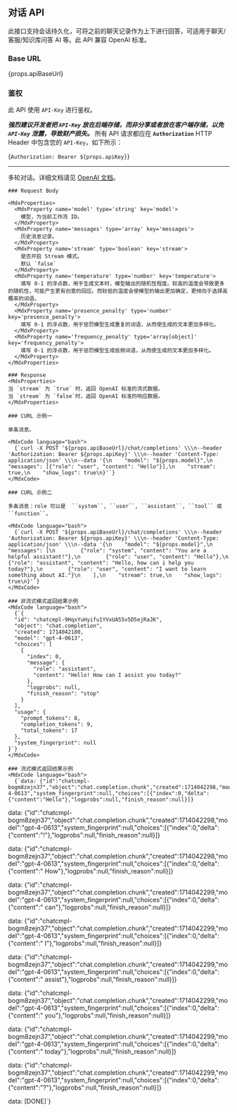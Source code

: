 
## 对话 API

此接口支持会话持久化，可将之前的聊天记录作为上下进行回答，可适用于聊天/客服/知识库问答 AI 等。此 API 兼容 OpenAI 标准。

### Base URL

<MdxCode language="bash">{props.apiBaseUrl}</MdxCode>

### 鉴权

此 API 使用 `API-Key` 进行鉴权。

<i>**强烈建议开发者把 `API-Key` 放在后端存储，而非分享或者放在客户端存储，以免 `API-Key` 泄露，导致财产损失。**</i>
所有 API 请求都应在 **`Authorization`** HTTP Header 中包含您的 `API-Key`，如下所示：

<MdxCode language="bash">{`Authorization: Bearer ${props.apiKey}`}</MdxCode>

---

<MdxCurlHeader
  url='/chat/completions'
  method='POST'
  title='多轮对话'
  name='#Create-Chat-Completions'
/>
<MdxRow>
  <MdxCol>
    多轮对话。详细文档请见 [OpenAI 文档](https://beta.openai.com/docs/api-reference/chat/completions/create)。

    ### Request Body

    <MdxProperties>
      <MdxProperty name='model' type='string' key='model'>
        模型，为当前工作流 ID。
      </MdxProperty>
      <MdxProperty name='messages' type='array' key='messages'>
        历史消息记录。
      </MdxProperty>
      <MdxProperty name='stream' type='boolean' key='stream'>
        是否开启 Stream 模式。
        默认 `false`
      </MdxProperty>
      <MdxProperty name='temperature' type='number' key='temperature'>
        填写 0-1 的浮点数，用于生成文本时，模型输出的随机性程度。较高的温度会导致更多的随机性，可能产生更有创意的回应。而较低的温度会使模型的输出更加确定，更倾向于选择高概率的词语。
      </MdxProperty>
      <MdxProperty name='presence_penalty' type='number' key='presence_penalty'>
        填写 0-1 的浮点数，用于惩罚模型生成重复的词语，从而使生成的文本更加多样化。
      </MdxProperty>
      <MdxProperty name='frequency_penalty' type='array[object]' key='frequency_penalty'>
        填写 0-1 的浮点数，用于惩罚模型生成低频词语，从而使生成的文本更加多样化。
      </MdxProperty>
    </MdxProperties>

    ### Response
    <MdxProperties>
    当 `stream` 为 `true` 时，返回 OpenAI 标准的流式数据。
    当 `stream` 为 `false`时，返回 OpenAI 标准的响应数据。
    </MdxProperties>

  </MdxCol>
  <MdxCol sticky>

    ### CURL 示例一

    单条消息。

    <MdxCode language="bash">
      {`curl -X POST '${props.apiBaseUrl}/chat/completions' \\\n--header 'Authorization: Bearer ${props.apiKey}' \\\n--header 'Content-Type: application/json' \\\n--data '{\n    "model": "${props.model}",\n    "messages": [{"role": "user", "content": "Hello"}],\n    "stream": true,\n    "show_logs": true\n}'`}
    </MdxCode>

    ### CURL 示例二

    多条消息：role 可以是  ``system``, ``user``, ``assistant``, ``tool`` 或 ``function``。

    <MdxCode language="bash">
      {`curl -X POST '${props.apiBaseUrl}/chat/completions' \\\n--header 'Authorization: Bearer ${props.apiKey}' \\\n--header 'Content-Type: application/json' \\\n--data '{\n    "model": "${props.model}",\n    "messages": [\n        {"role": "system", "content": "You are a helpful assistant!"},\n        {"role": "user", "content": "Hello"},\n        {"role": "assistant", "content": "Hello, how can i help you today?"},\n        {"role": "user", "content": "I want to learn something about AI."}\n    ],\n    "stream": true,\n    "show_logs": true\n}'`}
    </MdxCode>

    ### 非流式模式返回结果示例
    <MdxCode language="bash">
      {`{
      "id": "chatcmpl-9HqxYuHyifu1YVxUA55v5D5ejRaJK",
      "object": "chat.completion",
      "created": 1714042180,
      "model": "gpt-4-0613",
      "choices": [
        {
          "index": 0,
          "message": {
            "role": "assistant",
            "content": "Hello! How can I assist you today?"
          },
          "logprobs": null,
          "finish_reason": "stop"
        }
      ],
      "usage": {
        "prompt_tokens": 8,
        "completion_tokens": 9,
        "total_tokens": 17
      },
      "system_fingerprint": null
    }`}
    </MdxCode>

    ### 流式模式返回结果示例
    <MdxCode language="bash">
      {`data: {"id":"chatcmpl-bogm8zejn37","object":"chat.completion.chunk","created":1714042298,"model":"gpt-4-0613","system_fingerprint":null,"choices":[{"index":0,"delta":{"content":"Hello"},"logprobs":null,"finish_reason":null}]}

data: {"id":"chatcmpl-bogm8zejn37","object":"chat.completion.chunk","created":1714042298,"model":"gpt-4-0613","system_fingerprint":null,"choices":[{"index":0,"delta":{"content":"!"},"logprobs":null,"finish_reason":null}]}

data: {"id":"chatcmpl-bogm8zejn37","object":"chat.completion.chunk","created":1714042298,"model":"gpt-4-0613","system_fingerprint":null,"choices":[{"index":0,"delta":{"content":" How"},"logprobs":null,"finish_reason":null}]}

data: {"id":"chatcmpl-bogm8zejn37","object":"chat.completion.chunk","created":1714042299,"model":"gpt-4-0613","system_fingerprint":null,"choices":[{"index":0,"delta":{"content":" can"},"logprobs":null,"finish_reason":null}]}

data: {"id":"chatcmpl-bogm8zejn37","object":"chat.completion.chunk","created":1714042299,"model":"gpt-4-0613","system_fingerprint":null,"choices":[{"index":0,"delta":{"content":" I"},"logprobs":null,"finish_reason":null}]}

data: {"id":"chatcmpl-bogm8zejn37","object":"chat.completion.chunk","created":1714042299,"model":"gpt-4-0613","system_fingerprint":null,"choices":[{"index":0,"delta":{"content":" assist"},"logprobs":null,"finish_reason":null}]}

data: {"id":"chatcmpl-bogm8zejn37","object":"chat.completion.chunk","created":1714042299,"model":"gpt-4-0613","system_fingerprint":null,"choices":[{"index":0,"delta":{"content":" you"},"logprobs":null,"finish_reason":null}]}

data: {"id":"chatcmpl-bogm8zejn37","object":"chat.completion.chunk","created":1714042299,"model":"gpt-4-0613","system_fingerprint":null,"choices":[{"index":0,"delta":{"content":" today"},"logprobs":null,"finish_reason":null}]}

data: {"id":"chatcmpl-bogm8zejn37","object":"chat.completion.chunk","created":1714042299,"model":"gpt-4-0613","system_fingerprint":null,"choices":[{"index":0,"delta":{"content":"?"},"logprobs":null,"finish_reason":null}]}

data: [DONE]`}

</MdxCode>

  </MdxCol>
</MdxRow>
